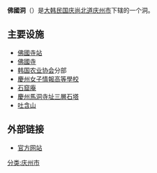 {{Infobox Korean settlement
| title         = 佛國洞
| context       = 
| logo          = 
| logowidth     = 
| img           = Korea-Gyeongju-Bulguksa-32.jpg
| imgwidth      = 
| imgcaption    = 佛國洞的[[佛國寺|佛國寺]] 
| img_alt       = 
| hangul        = 불국동 
| hanja         = 佛國洞
| rr            = Bulguk-dong
| mr            = Pulguk-tong
| area_km2      = 37.4
| areanote      = 
| elevation_m   = 
| elevationnote = 
| pop           = 9001
| popden_km2    = 
| popdennote    = 
| gov           = [[庆州市|庆州市]]
| mayor         = 
| capital       = 
| divs          =
| region        = [[庆州市|庆州市]]
| dialect       = [[庆尚道方言|庆尚道方言]]
| map           = Gyeongju map-Bulguk-dong-01.png
| mapwidth      = 
| mapcaption    = 
| text          = 
}}
'''佛國洞'''（{{kor|諺=불국동|漢=佛國洞|羅=Bulgok dong|f=y}}）是[[大韩民国|大韩民国]][[庆尚北道|庆尚北道]][[庆州市|庆州市]]下辖的一个洞。

==主要设施==
*[[佛國寺站|佛國寺站]]
*[[佛國寺|佛國寺]]
*[[韩国农业协会|韩国农业协会]]分部
*[[慶州女子情報高等學校|慶州女子情報高等學校]]
*[[石窟庵|石窟庵]]
*[[慶州馬洞寺址三層石塔|慶州馬洞寺址三層石塔]]
*[[吐含山|吐含山]]
==外部链接==
*[http://www.gyeongju.go.kr/village/open_content/bulguk/main.jsp 官方网站]{{dead link|date=2017年11月 |bot=InternetArchiveBot |fix-attempted=yes }}
{{庆州市行政区划}}
[[分类:庆州市|分类:庆州市]]